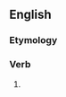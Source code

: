 ==English==

===Etymology===
{{suffix|en|decline|eth}}

===Verb===
{{head|en|verb form}}

# {{en-archaic third-person singular of|decline}}